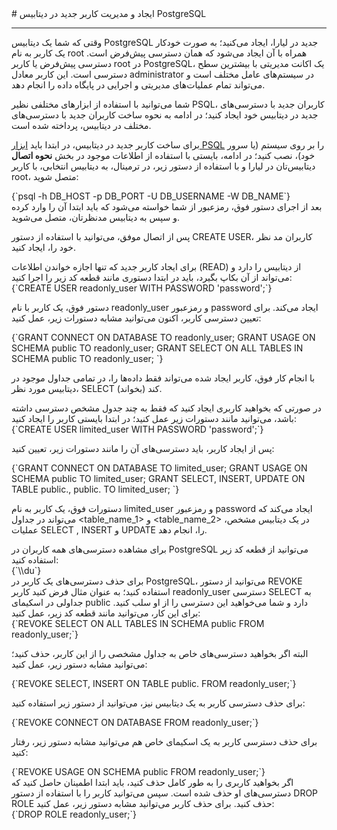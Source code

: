 

<Layout>
<Head>
<title>مستندات ایجاد و مدیریت کاربر جدید در دیتابیس PostgreSQL - لیارا</title>
</Head>
# ایجاد و مدیریت کاربر جدید در دیتابیس PostgreSQL
<hr className="mb-2" />

وقتی که شما یک دیتابیس PostgreSQL جدید در لیارا، ایجاد می‌کنید؛ به صورت خودکار یک کاربر به نام root همراه با آن ایجاد می‌شود که همان دسترسی پیش‌فرض است.
دسترسی پیش‌فرض یا کاربر <Important>root</Important> در PostgreSQL، یک اکانت مدیریتی با بیشترین سطح دسترسی است. این کاربر معادل administrator در سیستم‌های عامل مختلف است و می‌تواند تمام عملیات‌های مدیریتی و اجرایی در پایگاه داده را انجام دهد.
<div className="h-2" />

شما می‌توانید با استفاده از ابزارهای مختلفی نظیر PSQL، کاربران جدید با دسترسی‌های جدید 
در دیتابیس خود ایجاد کنید؛ در ادامه به نحوه ساخت کاربران جدید با دسترسی‌های مختلف در دیتابیس، پرداخته شده است.
<div className="h-2" />

برای ساخت کاربر جدید در دیتابیس، در ابتدا باید <a href="/dbaas/postgresql/how-tos/connect-via-cli/psql" className="text-[#2196f3]">ابزار PSQL</a> را بر روی سیستم (یا سرور خود)، نصب کنید؛ در ادامه، بایستی با استفاده از اطلاعات موجود در بخش **نحوه اتصال** دیتابیس‌تان در لیارا و با استفاده از دستور زیر، در ترمینال، به دیتابیس انتخابی، با کاربر root، متصل شوید: 

<div className="h-4" />
    <div dir='ltr'>
    <Highlight className="bash">
        {`psql -h DB_HOST -p DB_PORT -U DB_USERNAME -W DB_NAME`}
    </Highlight>
    </div>
<div className="h-4" />
بعد از اجرای دستور فوق، رمزعبور از شما خواسته می‌شود که باید ابتدا آن را وارد کرده و سپس به دیتابیس مدنظرتان، متصل می‌شوید. 

پس از اتصال موفق، می‌توانید با استفاده از دستور <Important>CREATE USER</Important>، کاربران مد نظر خود را، ایجاد کنید.

<Section id="create-readonly-user" title="ساخت کاربر با دسترسی Read-Only " />
برای ایجاد کاربر جدید که تنها اجازه خواندن اطلاعات (READ) از دیتابیس را دارد و می‌تواند از آن بکاپ بگیرد، 
باید در ابتدا دستوری مانند قطعه کد زیر را اجرا کنید:

<div className="h-4" />
    <div dir='ltr'>
    <Highlight className="bash">
        {`CREATE USER readonly_user WITH PASSWORD 'password';`}
    </Highlight>
    </div>
<div className="h-4" />

دستور فوق، یک کاربر با نام <Important>readonly_user</Important> و رمزعبور <Important>password</Important> ایجاد می‌کند.
برای تعیین دسترسی کاربر، اکنون می‌توانید مشابه دستورات زیر، عمل کنید: 
<div className="h-4" />
    <div dir='ltr'>
    <Highlight className="bash">
        {`GRANT CONNECT ON DATABASE <database_name> TO readonly_user;
GRANT USAGE ON SCHEMA public TO readonly_user;
GRANT SELECT ON ALL TABLES IN SCHEMA public TO readonly_user;
`}
    </Highlight>
    </div>
<div className="h-4" />

 با انجام کار فوق، کاربر ایجاد شده می‌تواند 
فقط داده‌ها را، در تمامی جداول موجود در دیتابیس مورد نظر، <Important>SELECT</Important> کند (بخواند). 


<Section id="create-limited-user" title="ساخت کاربر با دسترسی محدود به برخی جداول" />
در صورتی که بخواهید کاربری ایجاد کنید که فقط به چند جدول مشخص دسترسی داشته باشد، می‌توانید مانند دستورات زیر عمل کنید؛ در ابتدا بایستی کاربر را ایجاد کنید:


<div className="h-4" />
    <div dir='ltr'>
    <Highlight className="bash">
        {`CREATE USER limited_user WITH PASSWORD 'password';`}
    </Highlight>
    </div>
<div className="h-4" />

پس از ایجاد کاربر، باید دسترسی‌های آن را مانند دستورات زیر، تعیین کنید: 

<div className="h-4" />
    <div dir='ltr'>
    <Highlight className="bash">
        {`GRANT CONNECT ON DATABASE <database_name> TO limited_user;
GRANT USAGE ON SCHEMA public TO limited_user;
GRANT SELECT, INSERT, UPDATE ON TABLE public.<table_name_1>, public.<table_name_2> TO limited_user;
`}
    </Highlight>
    </div>
<div className="h-4" />

دستورات فوق، یک کاربر به نام <Important>limited_user</Important> و رمزعبور <Important>password</Important> ایجاد می‌کند که می‌تواند 
در جداول \<table_name_1\> و \<table_name_2\> در یک دیتابیس مشخص، عملیات <Important>SELECT</Important> , <Important>INSERT</Important> و <Important>UPDATE</Important> را، انجام دهد.


<Section id="see-user-roles" title="مشاهده همه کاربران به همراه دسترسی‌های آن‌ها" />
برای مشاهده دسترسی‌های همه کاربران در PostgreSQL می‌توانید 
از قطعه کد زیر استفاده کنید:

<div className="h-4" />
    <div dir='ltr'>
    <Highlight className="bash">
        {`\\du`}
    </Highlight>
    </div>

<Section id="delete-user-roles" title="حذف دسترسی‌ یک کاربر" />
برای حذف دسترسی‌های یک کاربر در PostgreSQL، می‌توانید از دستور <Important>REVOKE</Important> استفاده کنید؛
به عنوان مثال فرض کنید کاربر <Important>readonly_user</Important> دسترسی SELECT به جداولی در اسکیمای public دارد و شما می‌خواهید این دسترسی را از او سلب کنید.
برای این کار، می‌توانید مانند قطعه کد زیر، عمل کنید:

<div className="h-4" />
<div dir='ltr'>
    <Highlight className="bash">
        {`REVOKE SELECT ON ALL TABLES IN SCHEMA public FROM readonly_user;`}
    </Highlight>
</div>
<div className="h-4" />

البته اگر بخواهید دسترسی‌های خاص به جداول مشخصی را از این کاربر، حذف کنید؛ می‌توانید مشابه دستور زیر، عمل کنید: 

<div className="h-4" />
<div dir='ltr'>
    <Highlight className="bash">
        {`REVOKE SELECT, INSERT ON TABLE public.<table_name> FROM readonly_user;`}
    </Highlight>
</div>
<div className="h-4" />

برای حذف دسترسی کاربر به یک دیتابیس نیز، می‌توانید از دستور زیر استفاده کنید:
<div className="h-4" />
<div dir='ltr'>
    <Highlight className="bash">
        {`REVOKE CONNECT ON DATABASE <database_name> FROM readonly_user;`}
    </Highlight>
</div>
<div className="h-4" />

برای حذف دسترسی کاربر به یک اسکیمای خاص هم می‌توانید مشابه دستور زیر، رفتار کنید:
<div className="h-4" />
<div dir='ltr'>
    <Highlight className="bash">
        {`REVOKE USAGE ON SCHEMA public FROM readonly_user;`}
    </Highlight>
</div>


<Section id="delete-user" title="حذف یک کاربر" />
اگر بخواهید کاربری را به طور کامل حذف کنید، باید ابتدا اطمینان حاصل کنید که دسترسی‌های او حذف شده است. سپس می‌توانید کاربر را با استفاده از دستور <Important>DROP ROLE</Important> حذف کنید.
برای حذف کاربر می‌توانید مشابه دستور زیر، عمل کنید: 


<div className="h-4" />
<div dir='ltr'>
    <Highlight className="bash">
        {`DROP ROLE readonly_user;`}
    </Highlight>
</div>

</Layout>